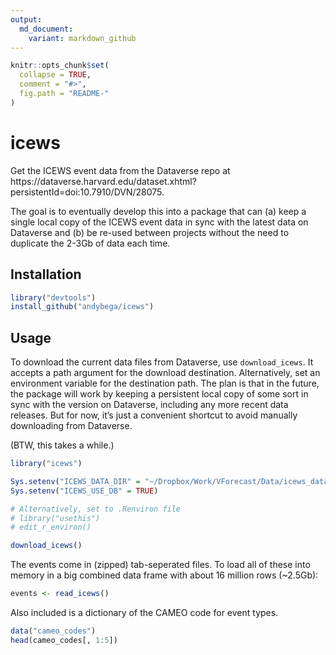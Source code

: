 ```yaml
---
output:
  md_document:
    variant: markdown_github
---
```


<!-- README.md is generated from README.Rmd. Please edit that file -->

```r
knitr::opts_chunk$set(
  collapse = TRUE,
  comment = "#>",
  fig.path = "README-"
)
```

# icews

Get the ICEWS event data from the Dataverse repo at https://dataverse.harvard.edu/dataset.xhtml?persistentId=doi:10.7910/DVN/28075. 

The goal is to eventually develop this into a package that can (a) keep a single local copy of the ICEWS event data in sync with the latest data on Dataverse and (b) be re-used between projects without the need to duplicate the 2-3Gb of data each time.  

## Installation

```r
library("devtools")
install_github("andybega/icews")
```


## Usage

To download the current data files from Dataverse, use `download_icews`. It accepts a path argument for the download destination. Alternatively, set an environment variable for the destination path. The plan is that in the future, the package will work by keeping a persistent local copy of some sort in sync with the version on Dataverse, including any more recent data releases. But for now, it's just a convenient shortcut to avoid manually downloading from Dataverse. 

(BTW, this takes a while.)

```r
library("icews")

Sys.setenv("ICEWS_DATA_DIR" = "~/Dropbox/Work/VForecast/Data/icews_data")
Sys.setenv("ICEWS_USE_DB" = TRUE)

# Alternatively, set to .Renviron file
# library("usethis")
# edit_r_environ()

download_icews()
```

The events come in (zipped) tab-seperated files. To load all of these into memory in a big combined data frame with about 16 million rows (~2.5Gb):

```r
events <- read_icews()
```

Also included is a dictionary of the CAMEO code for event types. 

```r
data("cameo_codes")
head(cameo_codes[, 1:5])
```

